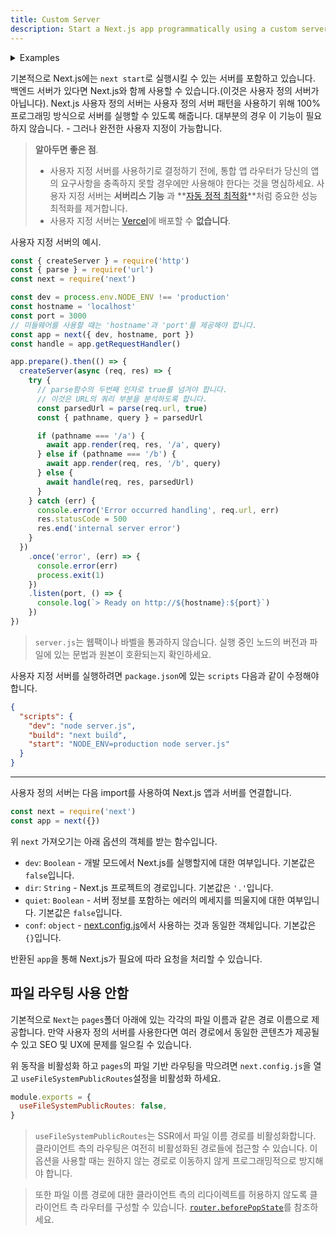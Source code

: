 ```yaml
---
title: Custom Server
description: Start a Next.js app programmatically using a custom server.
---
```


<details>
  <summary>Examples</summary>

- [Custom Server](https://github.com/vercel/next.js/tree/canary/examples/custom-server)
- [SSR Caching](https://github.com/vercel/next.js/tree/canary/examples/ssr-caching)

</details>

기본적으로 Next.js에는 `next start`로 실행시킬 수 있는 서버를 포함하고 있습니다. 백엔드 서버가 있다면 Next.js와 함께 사용할 수 있습니다.(이것은 사용자 정의 서버가 아닙니다). Next.js 사용자 정의 서버는 사용자 정의 서버 패턴을 사용하기 위해 100% 프로그래밍 방식으로 서버를 실행할 수 있도록 해줍니다. 대부분의 경우 이 기능이 필요하지 않습니다. - 그러나 완전한 사용자 지정이 가능합니다.

> **알아두면 좋은 점**.
>
> - 사용자 지정 서버를 사용하기로 결정하기 전에, 통합 앱 라우터가 당신의 앱의 요구사항을 충족하지 못할 경우에만 사용해야 한다는 것을 명심하세요. 사용자 지정 서버는 **서버리스 기능** 과 **[자동 정적 최적화](/docs/pages/building-your-application/rendering/automatic-static-optimization)**처럼 중요한 성능 최적화를 제거합니다.
> - 사용자 지정 서버는 [Vercel](https://vercel.com/solutions/nextjs)에 배포할 수 **없습니다**.

사용자 지정 서버의 예시.

```js filename="server.js"
const { createServer } = require('http')
const { parse } = require('url')
const next = require('next')

const dev = process.env.NODE_ENV !== 'production'
const hostname = 'localhost'
const port = 3000
// 미들웨어를 사용할 때는 'hostname'과 'port'를 제공해야 합니다.
const app = next({ dev, hostname, port })
const handle = app.getRequestHandler()

app.prepare().then(() => {
  createServer(async (req, res) => {
    try {
      // parse함수의 두번째 인자로 true를 넘겨야 합니다.
      // 이것은 URL의 쿼리 부분을 분석하도록 합니다.
      const parsedUrl = parse(req.url, true)
      const { pathname, query } = parsedUrl

      if (pathname === '/a') {
        await app.render(req, res, '/a', query)
      } else if (pathname === '/b') {
        await app.render(req, res, '/b', query)
      } else {
        await handle(req, res, parsedUrl)
      }
    } catch (err) {
      console.error('Error occurred handling', req.url, err)
      res.statusCode = 500
      res.end('internal server error')
    }
  })
    .once('error', (err) => {
      console.error(err)
      process.exit(1)
    })
    .listen(port, () => {
      console.log(`> Ready on http://${hostname}:${port}`)
    })
})
```

> `server.js`는 웹팩이나 바벨을 통과하지 않습니다. 실행 중인 노드의 버전과 파일에 있는 문법과 원본이 호환되는지 확인하세요.

사용자 지정 서버를 실행하려면 `package.json`에 있는 `scripts` 다음과 같이 수정해야 합니다.

```json filename="package.json"
{
  "scripts": {
    "dev": "node server.js",
    "build": "next build",
    "start": "NODE_ENV=production node server.js"
  }
}
```

---

사용자 정의 서버는 다음 import를 사용하여 Next.js 앱과 서버를 연결합니다.

```js
const next = require('next')
const app = next({})
```

위 `next` 가져오기는 아래 옵션의 객체를 받는 함수입니다.

- `dev`: `Boolean` - 개발 모드에서 Next.js를 실행할지에 대한 여부입니다. 기본값은 `false`입니다.
- `dir`: `String` - Next.js 프로젝트의 경로입니다. 기본값은 `'.'`입니다.
- `quiet`: `Boolean` - 서버 정보를 포함하는 에러의 메세지를 띄울지에 대한 여부입니다. 기본값은 `false`입니다.
- `conf`: `object` - [next.config.js](/docs/pages/api-reference/next-config-js)에서 사용하는 것과 동일한 객체입니다. 기본값은 `{}`입니다.

반환된 `app`을 통해 Next.js가 필요에 따라 요청을 처리할 수 있습니다.

## 파일 라우팅 사용 안함

기본적으로 `Next`는 `pages`폴더 아래에 있는 각각의 파일 이름과 같은 경로 이름으로 제공합니다. 만약 사용자 정의 서버를 사용한다면 여러 경로에서 동일한 콘텐츠가 제공될 수 있고 SEO 및 UX에 문제를 일으킬 수 있습니다.

위 동작을 비활성화 하고 `pages`의 파일 기반 라우팅을 막으려면 `next.config.js`을 열고 `useFileSystemPublicRoutes`설정을 비활성화 하세요.

```js filename="next.config.js"
module.exports = {
  useFileSystemPublicRoutes: false,
}
```

> `useFileSystemPublicRoutes`는 SSR에서 파일 이름 경로를 비활성화합니다. 클라이언트 측의 라우팅은 여전히 비활성화된 경로들에 접근할 수 있습니다. 이 옵션을 사용할 때는 원하지 않는 경로로 이동하지 않게 프로그래밍적으로 방지해야 합니다.

> 또한 파일 이름 경로에 대한 클라이언트 측의 리다이렉트를 허용하지 않도록 클라이언트 측 라우터를 구성할 수 있습니다. [`router.beforePopState`](/docs/pages/api-reference/functions/use-router#routerbeforepopstate)를 참조하세요.
